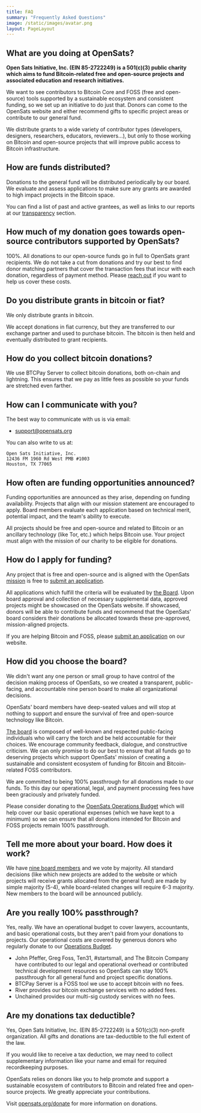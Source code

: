 ```yaml
---
title: FAQ
summary: "Frequently Asked Questions"
image: /static/images/avatar.png
layout: PageLayout
---
```


## What are you doing at OpenSats?

**Open Sats Initiative, Inc. (EIN 85-2722249) is a 501(c)(3) public charity which
aims to fund Bitcoin-related free and open-source projects and associated
education and research initiatives.**

We want to see contributors to Bitcoin Core and FOSS (free and open-source)
tools supported by a sustainable ecosystem and consistent funding, so we set up
an initiative to do just that. Donors can come to the OpenSats website and
either recommend gifts to specific project areas or contribute to our general
fund.

We distribute grants to a wide variety of contributor types (developers,
designers, researchers, educators, reviewers...), but only to those working on
Bitcoin and open-source projects that will improve public access to Bitcoin
infrastructure.

## How are funds distributed?

Donations to the general fund will be distributed periodically by our board. We
evaluate and assess applications to make sure any grants are awarded to high
impact projects in the Bitcoin space.

You can find a list of past and active grantees, as well as links to our reports
at our [transparency](/transparency) section.

## How much of my donation goes towards open-source contributors supported by OpenSats?

100%. All donations to our open-source funds go in full to OpenSats grant
recipients.  We do not take a cut from donations and try our best to find donor
matching partners that cover the transaction fees that incur with each donation,
regardless of payment method. Please [reach out] if you want to help us cover
these costs.

[reach out]: mailto:support@opensats.org

## Do you distribute grants in bitcoin or fiat?

We only distribute grants in bitcoin.

We accept donations in fiat currency, but they are transferred to our exchange
partner and used to purchase bitcoin. The bitcoin is then held and eventually
distributed to grant recipients.

## How do you collect bitcoin donations?

We use BTCPay Server to collect bitcoin donations, both on-chain and lightning.
This ensures that we pay as little fees as possible so your funds are stretched
even farther.

## How can I communicate with you?

The best way to communicate with us is via email: 

- support@opensats.org

You can also write to us at:

    Open Sats Initiative, Inc.  
    12436 FM 1960 Rd West PMB #1003  
    Houston, TX 77065  

## How often are funding opportunities announced?

Funding opportunities are announced as they arise, depending on funding
availability. Projects that align with our mission statement are encouraged to
apply. Board members evaluate each application based on technical merit,
potential impact, and the team's ability to execute.

All projects should be free and open-source and related to Bitcoin or an
ancillary technology (like Tor, etc.) which helps Bitcoin use. Your project must
align with the mission of our charity to be eligible for donations.

## How do I apply for funding?

Any project that is free and open-source and is aligned with the OpenSats
[mission] is free to [submit an application](/apply).

All applications which fulfill the criteria will be evaluated by [the
Board][board]. Upon board approval and collection of necessary supplemental
data, approved projects might be showcased on the OpenSats website. If
showcased, donors will be able to contribute funds and recommend that the
OpenSats' board considers their donations be allocated towards these
pre-approved, mission-aligned projects.

If you are helping Bitcoin and FOSS, please [submit an application](/apply) on
our website.

## How did you choose the board?

We didn't want any one person or small group to have control of the decision
making process of OpenSats, so we created a transparent, public-facing, and
accountable nine person board to make all organizational decisions.

OpenSats' board members have deep-seated values and will stop at nothing to
support and ensure the survival of free and open-source technology like Bitcoin.

[The board][board] is composed of well-known and respected public-facing
individuals who will carry the torch and be held accountable for their choices.
We encourage community feedback, dialogue, and constructive criticism. We can
only promise to do our best to ensure that all funds go to deserving projects
which support OpenSats' mission of creating a sustainable and consistent
ecosystem of funding for Bitcoin and Bitcoin-related FOSS contributors.

We are committed to being 100% passthrough for all donations made to our
funds. To this day our operational, legal, and payment processing fees have
been graciously and privately funded.

Please consider donating to the [OpenSats Operations
Budget](/projects/opensats_operations_budget) which will help
cover our basic operational expenses (which we have kept to a minimum) so we can
ensure that all donations intended for Bitcoin and FOSS projects remain 100%
passthrough.

## Tell me more about your board. How does it work?

We have [nine board members][board] and we vote by majority. All standard
decisions (like which new projects are added to the website or which projects
will receive grants allocated from the general fund) are made by simple majority
(5-4), while board-related changes will require 6-3 majority. New members to the
board will be announced publicly.

## Are you really 100% passthrough?

Yes, really. We have an operational budget to cover lawyers, accountants, and
basic operational costs, but they aren't paid from your donations to projects.
Our operational costs are covered by generous donors who regularly donate to our
[Operations Budget](/projects/opensats_operations_budget).

  - John Pfeffer, Greg Foss, Ten31, #startsmall, and The Bitcoin Company have contributed to our legal and operational overhead or contributed technical development resources so OpenSats can stay 100% passthrough for all general fund and project specific donations.
  - BTCPay Server is a FOSS tool we use to accept bitcoin with no fees.
  - River provides our bitcoin exchange services with no added fees.
  - Unchained provides our multi-sig custody services with no fees.

## Are my donations tax deductible?

Yes, Open Sats Initiative, Inc. (EIN 85-2722249) is a 501(c)(3) non-profit
organization. All gifts and donations are tax-deductible to the full extent of
the law.

If you would like to receive a tax deduction, we may need to collect
supplementary information like your name and email for required recordkeeping
purposes.

OpenSats relies on donors like you to help promote and support a sustainable
ecosystem of contributors to Bitcoin and related free and open-source projects.
We greatly appreciate your contributions.

Visit [opensats.org/donate](/donate) for more information on donations.

[mission]: /mission
[board]: /about#board-of-directors